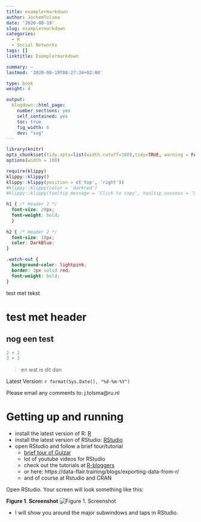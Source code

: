 ```yaml
---
title: examplermarkdown
author: JochemTolsma
date: '2020-08-19'
slug: examplermarkdown
categories:
  - R
  - Social Networks
tags: []
linktitle: Examplermarkdown

summary: ~
lastmod: '2020-08-19T08:27:34+02:00'

type: book
weight: 4

output:
  blogdown::html_page:
    number_sections: yes
    self_contained: yes
    toc: true
    fig_width: 6
    dev: "svg"
---
```



<!--set global settings--> 
```r
library(knitr)
opts_chunk$set(tidy.opts=list(width.cutoff=100),tidy=TRUE, warning = FALSE, message = FALSE, cache=TRUE, attr.source = ".numberLines")
options(width = 100)
```


<!--copy to clipboard-->
```r
require(klippy)
klippy::klippy()
klippy::klippy(position = c('top', 'right'))
#klippy::klippy(color = 'darkred')
#klippy::klippy(tooltip_message = 'Click to copy', tooltip_success = 'Done')
```
```css

h1 { /* Header 1 */
  font-size: 20px;
  font-weight: bold;
  }
  
h2 { /* Header 2 */
  font-size: 18px;
  color: DarkBlue;
}

.watch-out {
  background-color: lightpink;
  border: 3px solid red;
  font-weight: bold;
}
```

test met tekst

# test met header

## nog een test

```r
2 + 2
3 + 3
```

> en wat is dit dan


Latest Version: `r format(Sys.Date(), "%d-%m-%Y")`

Please email any comments to: j.tolsma@ru.nl	

# Getting up and running

* install the latest version of R: [R](https://cran.r-project.org/)
* install the latest version of RStudio: [RStudio](www.rstudio.com) 
* open RStudio and follow a brief tour/tutorial
  + [brief tour of Gulzar](https://web.cs.ucla.edu/~gulzar/rstudio/basic-tutorial.html)
  + lot of youtube videos for RStudio  
  + check out the tutorials at [R-bloggers](https://www.r-bloggers.com/how-to-learn-r-2/) 
  + or here: https://data-flair.training/blogs/exporting-data-from-r/
  + and of course at Rstudio and CRAN
  

Open RStudio. Your screen will look something like this: 


**Figure 1. Screenshot**[]{#anchor}
![Figure 1. Screenshot](screenshot.PNG) 


* I will show you around the major subwindows and taps in RStudio. 




